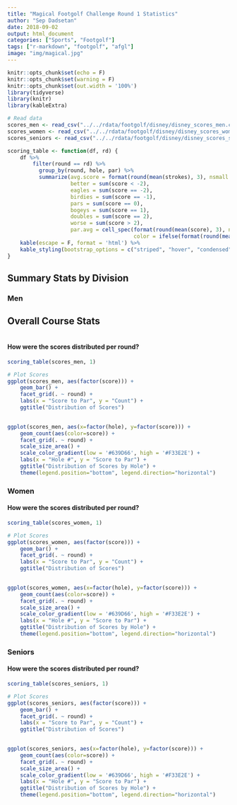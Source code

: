 ```yaml
---
title: "Magical Footgolf Challenge Round 1 Statistics"
author: "Sep Dadsetan"
date: 2018-09-02
output: html_document
categories: ["Sports", "Footgolf"]
tags: ["r-markdown", "footgolf", "afgl"]
image: "img/magical.jpg"
---
```


```r
knitr::opts_chunk$set(echo = F)
knitr::opts_chunk$set(warning = F)
knitr::opts_chunk$set(out.width = '100%')
library(tidyverse)
library(knitr)
library(kableExtra)

# Read data
scores_men <- read_csv("../../rdata/footgolf/disney/disney_scores_men.csv", col_types = c("ciiiii"), col_names = T)
scores_women <- read_csv("../../rdata/footgolf/disney/disney_scores_women.csv", col_types = c("ciiiii"), col_names = T)
scores_seniors <- read_csv("../../rdata/footgolf/disney/disney_scores_seniors.csv", col_types = c("ciiiii"), col_names = T)

scoring_table <- function(df, rd) {
    df %>% 
        filter(round == rd) %>%
          group_by(round, hole, par) %>% 
          summarize(avg.score = format(round(mean(strokes), 3), nsmall = 3), 
                    better = sum(score < -2), 
                    eagles = sum(score == -2), 
                    birdies = sum(score == -1), 
                    pars = sum(score == 0), 
                    bogeys = sum(score == 1), 
                    doubles = sum(score == 2), 
                    worse = sum(score > 2), 
                    par.avg = cell_spec(format(round(mean(score), 3), nsmall = 3), 
                                        color = ifelse(format(round(mean(score), 3), nsmall = 3) > 0, "red", "green"))) %>%
    kable(escape = F, format = 'html') %>%
    kable_styling(bootstrap_options = c("striped", "hover", "condensed", "responsive"))
}
```


## Summary Stats by Division  {.tabset}

### Men

## Overall Course Stats

```r

```


#### How were the scores distributed per round?

```r
scoring_table(scores_men, 1)
```

```r

# Plot Scores
ggplot(scores_men, aes(factor(score))) + 
    geom_bar() +
    facet_grid(. ~ round) +
    labs(x = "Score to Par", y = "Count") +
    ggtitle("Distribution of Scores")
    
```

```r
ggplot(scores_men, aes(x=factor(hole), y=factor(score))) + 
    geom_count(aes(color=score)) + 
    facet_grid(. ~ round) +
    scale_size_area() + 
    scale_color_gradient(low = '#639D66', high = '#F33E2E') + 
    labs(x = "Hole #", y = "Score to Par") +
    ggtitle("Distribution of Scores by Hole") + 
    theme(legend.position="bottom", legend.direction="horizontal")
```

### Women

#### How were the scores distributed per round?

```r
scoring_table(scores_women, 1)

# Plot Scores
ggplot(scores_women, aes(factor(score))) + 
    geom_bar() +
    facet_grid(. ~ round) +
    labs(x = "Score to Par", y = "Count") +
    ggtitle("Distribution of Scores")
    
```

```r
ggplot(scores_women, aes(x=factor(hole), y=factor(score))) + 
    geom_count(aes(color=score)) + 
    facet_grid(. ~ round) +
    scale_size_area() + 
    scale_color_gradient(low = '#639D66', high = '#F33E2E') + 
    labs(x = "Hole #", y = "Score to Par") +
    ggtitle("Distribution of Scores by Hole") + 
    theme(legend.position="bottom", legend.direction="horizontal")
```

### Seniors

#### How were the scores distributed per round?

```r
scoring_table(scores_seniors, 1)

# Plot Scores
ggplot(scores_seniors, aes(factor(score))) + 
    geom_bar() +
    facet_grid(. ~ round) +
    labs(x = "Score to Par", y = "Count") +
    ggtitle("Distribution of Scores")
    
```

```r
ggplot(scores_seniors, aes(x=factor(hole), y=factor(score))) + 
    geom_count(aes(color=score)) + 
    facet_grid(. ~ round) +
    scale_size_area() + 
    scale_color_gradient(low = '#639D66', high = '#F33E2E') + 
    labs(x = "Hole #", y = "Score to Par") +
    ggtitle("Distribution of Scores by Hole") + 
    theme(legend.position="bottom", legend.direction="horizontal")
```
